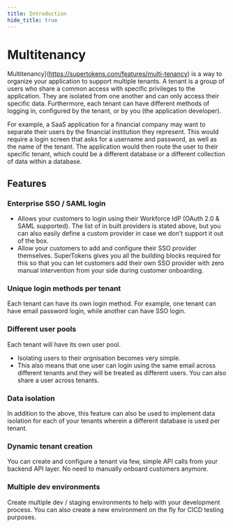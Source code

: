 ```yaml
---
title: Introduction
hide_title: true
---
```



<MultiTenancyPaidBanner />

# Multitenancy

Multitenancy](https://supertokens.com/features/multi-tenancy) is a way to organize your application to support multiple tenants. A tenant is a group of users who share a common access with specific privileges to the application. They are isolated from one another and can only access their specific data. Furthermore, each tenant can have different methods of logging in, configured by the tenant, or by you (the application developer).

For example, a SaaS application for a financial company may want to separate their users by the financial institution they represent. This would require a login screen that asks for a username and password, as well as the name of the tenant. The application would then route the user to their specific tenant, which could be a different database or a different collection of data within a database.

## Features

### Enterprise SSO / SAML login
- Allows your customers to login using their Workforce IdP (OAuth 2.0 & SAML supported). The list of in built providers is stated above, but you can also easily define a custom provider in case we don't support it out of the box.
- Allow your customers to add and configure their SSO provider themselves. SuperTokens gives you all the building blocks required for this so that you can let customers add their own SSO provider with zero manual intervention from your side during customer onboarding.

### Unique login methods per tenant
Each tenant can have its own login method. For example, one tenant can have email password login, while another can have SSO login.

### Different user pools
Each tenant will have its own user pool.
- Isolating users to their orgnisation becomes very simple.
- This also means that one user can login using the same email across different tenants and they will be treated as different users. You can also share a user across tenants.

### Data isolation
In addition to the above, this feature can also be used to implement data isolation for each of your tenants wherein a different database is used per tenant.

### Dynamic tenant creation
You can create and configure a tenant via few, simple API calls from your backend API layer. No need to manually onboard customers anymore.

### Multiple dev environments
Create multiple dev / staging environments to help with your development process. You can also create a new environment on the fly for CICD testing purposes.